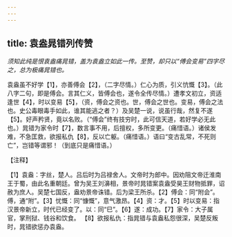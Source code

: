 ```yaml
---
---
---
```

title: 袁盎晁错列传赞
---



*须知此纯是恨袁盎痛晁错，盖为袁盎立如此一传。至赞，却只以“傅会变易”四字尽之，总为极痛晁错也。*

袁盎虽不好学【1】，亦善傅会【2】，（二字尽情。）仁心为质，引义忼慨【3】。（此八字二句，即是傅会。言其仁义，皆傅会也，遂令全传尽情。）遭孝文初立，资适逢世【4】，时以变易【5】，（资，傅会之资也。世，傅会之世也。变易，傅会之法也。史公毒眼毒手如此，谁其能逃之者？）及吴楚一说，说虽行哉，然复不遂【5】。好声矜贤，竟以名败。（“傅会”终有技穷时，此可信天道，若好学必无此也。）晁错为家令时【7】，数言事不用，后擅权，多所变更。（痛惜语。）诸侯发难，不急匡救，欲报私仇【8】，反以亡躯。（痛惜语。）语曰“变古乱常，不死则亡”，岂错等谓邪！（到底只是痛惜语。）

【注释】

【1】袁盎：字丝，楚人。吕后时为吕禄舍人。文帝时为郎中。因劝阻文帝迁淮南王于蜀，由此名重朝廷。曾为吴王刘濞相，景帝时晁错案袁盎受昊王财物抵罪，诏赦为庶人。吴楚七国反，盎劝景帝诛错。后为梁王所杀。【2】傅会：同“附会”。傅，通“附”。【3】忧慨：同“慷慨”，意气激昂。【4】资：才。【5】时以变易：指汉景帝新立，时代已经变了。以：同“巳”。【6】遂：成功。【7】家令：大子属官，掌刑狱、钱谷和饮食。
【8】欲报私仇：指晁错与袁盎私怨很深，吴楚反叛时，晁错欲惩办袁盎。